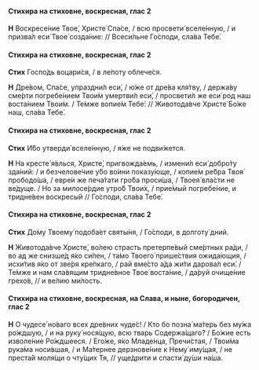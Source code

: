#### Стихира на стиховне, воскресная, глас 2

**Н** Воскресе́ние Твое́, Христе́ Спа́се, / всю просвети́ вселе́нную, / и призва́л еси́ Твое́ созда́ние: // Всеси́льне Го́споди, сла́ва Тебе́.

#### Стихира на стиховне, воскресная, глас 2

**Стих** Госпо́дь воцари́ся, / в ле́поту облече́ся.

**Н** Дре́вом, Спа́се, упраздни́л еси́, / ю́же от дре́ва кля́тву, / держа́ву сме́рти погребе́нием Твои́м умертви́л еси́, / просвети́л же еси́ род наш воста́нием Твои́м. / Те́мже вопие́м Тебе́: // Животода́вче Христе́ Бо́же наш, сла́ва Тебе́.

#### Стихира на стиховне, воскресная, глас 2

**Стих** И́бо утверди́ вселе́нную, / я́же не подви́жется.

**Н** На кресте́ я́влься, Христе́, пригвожда́емь, / измени́л еси́ добро́ту зда́ний: / и безчелове́чие у́бо во́ини показу́юще, / копие́м ре́бра Твоя́ прободо́ша, / евре́и же печа́тати гро́ба проси́ша, / Твоея́ вла́сти не ве́дуще. / Но за милосе́рдие утро́б Твои́х, / прие́мый погребе́ние, и тридне́вен воскресы́й // Го́споди, сла́ва Тебе́.

#### Стихира на стиховне, воскресная, глас 2

**Стих** До́му Твоему́ подоба́ет святы́ня, / Го́споди, в долготу́ дний.

**Н** Животода́вче Христе́, во́лею страсть претерпе́вый сме́ртных ра́ди, / во ад же снизше́д я́ко си́лен, / та́мо Твоего́ прише́ствия ожида́ющия, / исхи́тив я́ко от зве́ря кре́пкаго, / рай вме́сто а́да жи́ти дарова́л еси́. / Те́мже и нам сла́вящим тридне́вное Твое́ воста́ние, / да́руй очище́ние грехо́в, // и ве́лию ми́лость.

#### Стихира на стиховне, воскресная, на Слава, и ныне, богородичен, глас 2

**Н** О чудесе́ но́ваго всех дре́вних чуде́с! / Кто бо позна́ ма́терь без му́жа ро́ждшую, / и на руку́ нося́щую, всю тварь Содержа́щаго? / Бо́жие есть изволе́ние Ро́ждшееся. / Его́же, я́ко Младе́нца, Пречи́стая, / Твои́ма рука́ма носи́вшая, / и Ма́тернее дерзнове́ние к Нему́ иму́щая, / не преста́й моля́щи о чту́щих Тя, // уще́дрити и спасти́ ду́ши на́ша.
